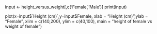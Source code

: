 input <- height_versus_weight[,c('Female','Male')]
print(input)

 plot(x=input$`Height (cm)`,y=input$Female, xlab = "Height (cm)",ylab = "Female", xlim = c(140,200), ylim = c(40,100), main = "height of female vs weight of female")
 